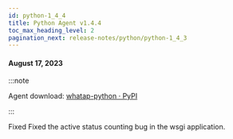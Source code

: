 ```yaml
---
id: python-1_4_4
title: Python Agent v1.4.4
toc_max_heading_level: 2
pagination_next: release-notes/python/python-1_4_3
---
```


#### August 17, 2023

:::note

Agent download: [whatap-python · PyPI](https://pypi.org/project/whatap-python/1.4.4/)

:::

<p><Status>Fixed</Status> Fixed the active status counting bug in the wsgi application.</p>
